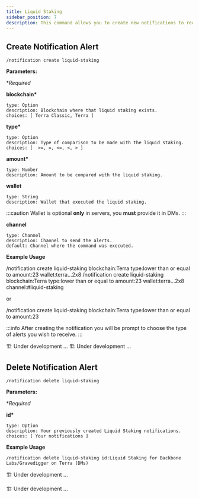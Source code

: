 ```yaml
---
title: Liquid Staking
sidebar_position: 7
description: This command allows you to create new notifications to receive alerts of NFTs, Governance, Price, and more. Simply select the notification you want to create and follow the steps to set it up.
---
```


## Create Notification Alert

<Tabs groupId="platforms">
<TabItem value="discord" label="Discord" default>

```
/notification create liquid-staking
```

<p>
  <strong>Parameters:</strong>
</p>

\*_Required_

**blockchain\***

    type: Option
    description: Blockchain where that liquid staking exists.
    choices: [ Terra Classic, Terra ]

**type\***

    type: Option
    description: Type of comparison to be made with the liquid staking.
    choices: [  >=, =, <=, <, > ]

**amount\***

    type: Number
    description: Amount to be compared with the liquid staking.

**wallet**

    type: String
    description: Wallet that executed the liquid staking.

:::caution
Wallet is optional **only** in servers, you **must** provide it in DMs.
:::

**channel**

    type: Channel
    description: Channel to send the alerts.
    default: Channel where the command was executed.

**Example Usage**

<Tabs groupId="alerts">
  <TabItem value="dms" label="DMs" default>
    <CodeBlock>
      /notification create liquid-staking blockchain:Terra type:lower than or
      equal to amount:23 wallet:terra...2x8
    </CodeBlock>
  </TabItem>
  <TabItem value="server" label="Server">
    <CodeBlock title="with wallet and channel">
      /notification create liquid-staking blockchain:Terra type:lower than or
      equal to amount:23 wallet:terra...2x8 channel:#liquid-staking
    </CodeBlock>
    <p>or</p>
    <CodeBlock title="without wallet and channel">
      /notification create liquid-staking blockchain:Terra type:lower than or
      equal to amount:23
    </CodeBlock>
  </TabItem>
</Tabs>

:::info
After creating the notification you will be prompt to choose the type of alerts you wish to receive.
:::

</TabItem>

<TabItem value="telegram" label="Telegram">
  🏗️ Under development ...
</TabItem>

<TabItem value="twitter" label="Twitter">
🏗️ Under development ...
</TabItem>
</Tabs>



## Delete Notification Alert


<Tabs groupId="platforms">
<TabItem value="discord" label="Discord" default>

```
/notification delete liquid-staking
```

<p>
  <strong>Parameters:</strong>
</p>

\*_Required_

**id\***

    type: Option
    description: Your previously created Liquid Staking notifications.
    choices: [ Your notifications ]

**Example Usage**

```
/notification delete liquid-staking id:Liquid Staking for Backbone Labs/Gravedigger on Terra (DMs)
```

</TabItem>

<TabItem value="telegram" label="Telegram">

🏗️ Under development ...

</TabItem>

<TabItem value="twitter" label="Twitter">
🏗️ Under development ...
</TabItem>
</Tabs>